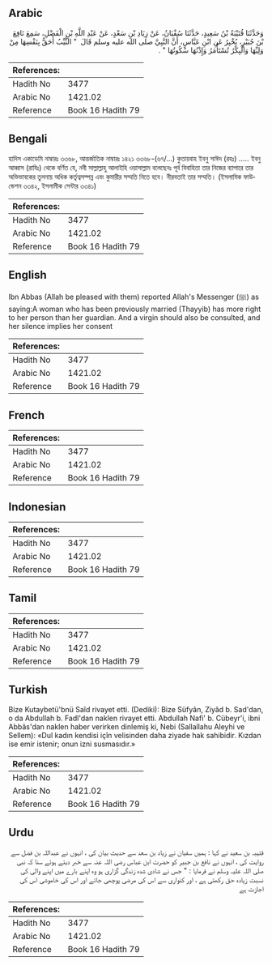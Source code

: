 ## Arabic


<div dir="rtl" lang="ar" style={{fontSize:'larger',backgroundColor:'#f8f9fa',padding:20}}>
وَحَدَّثَنَا قُتَيْبَةُ بْنُ سَعِيدٍ، حَدَّثَنَا سُفْيَانُ، عَنْ زِيَادِ بْنِ سَعْدٍ، عَنْ عَبْدِ اللَّهِ بْنِ الْفَضْلِ، سَمِعَ نَافِعَ بْنَ جُبَيْرٍ، يُخْبِرُ عَنِ ابْنِ عَبَّاسٍ، أَنَّ النَّبِيَّ صلى الله عليه وسلم قَالَ ‏ "‏ الثَّيِّبُ أَحَقُّ بِنَفْسِهَا مِنْ وَلِيِّهَا وَالْبِكْرُ تُسْتَأْمَرُ وَإِذْنُهَا سُكُوتُهَا ‏"‏ ‏.‏
</div>
<div style={{backgroundColor:'#f8f9fa',padding:20, marginBottom: 10}}><table> <thead> <tr> <th>References:</th> <th></th> </tr> </thead> <tbody><tr><td>Hadith No</td><td>3477</td></tr><tr><td>Arabic No</td><td>1421.02</td></tr><tr><td>Reference</td><td>Book 16 Hadith 79</td></tr></tbody></table></div>

## Bengali


<div dir="ltr" lang="bn" style={{fontSize:'larger',backgroundColor:'#f8f9fa',padding:20}}>
হাদিস একাডেমি নাম্বারঃ ৩৩৬৮, আন্তর্জাতিক নাম্বারঃ ১৪২১ ৩৩৬৮-(৬৭/...) কুতায়বাহ ইবনু সাঈদ (রহঃ) ..... ইবনু আব্বাস (রাযিঃ) থেকে বর্ণিত যে, নবী সাল্লাল্লাহু আলাইহি ওয়াসাল্লাম বলেছেনঃ পূর্ব বিবাহিতা তার নিজের ব্যাপারে তার অভিভাবকের তুলনায় অধিক কর্তৃত্বসম্পন্ন এবং কুমারীর সম্মতি নিতে হবে। নীরবতাই তার সম্মতি। (ইসলামিক ফাউন্ডেশন ৩৩৪২, ইসলামীক সেন্টার ৩৩৪১)
</div>
<div style={{backgroundColor:'#f8f9fa',padding:20, marginBottom: 10}}><table> <thead> <tr> <th>References:</th> <th></th> </tr> </thead> <tbody><tr><td>Hadith No</td><td>3477</td></tr><tr><td>Arabic No</td><td>1421.02</td></tr><tr><td>Reference</td><td>Book 16 Hadith 79</td></tr></tbody></table></div>

## English


<div dir="ltr" lang="en" style={{fontSize:'larger',backgroundColor:'#f8f9fa',padding:20}}>
Ibn Abbas (Allah be pleased with them) reported Allah's Messenger (ﷺ) as saying:A woman who has been previously married (Thayyib) has more right to her person than her guardian. And a virgin should also be consulted, and her silence implies her consent
</div>
<div style={{backgroundColor:'#f8f9fa',padding:20, marginBottom: 10}}><table> <thead> <tr> <th>References:</th> <th></th> </tr> </thead> <tbody><tr><td>Hadith No</td><td>3477</td></tr><tr><td>Arabic No</td><td>1421.02</td></tr><tr><td>Reference</td><td>Book 16 Hadith 79</td></tr></tbody></table></div>

## French


<div dir="ltr" lang="fr" style={{fontSize:'larger',backgroundColor:'#f8f9fa',padding:20}}>

</div>
<div style={{backgroundColor:'#f8f9fa',padding:20, marginBottom: 10}}><table> <thead> <tr> <th>References:</th> <th></th> </tr> </thead> <tbody><tr><td>Hadith No</td><td>3477</td></tr><tr><td>Arabic No</td><td>1421.02</td></tr><tr><td>Reference</td><td>Book 16 Hadith 79</td></tr></tbody></table></div>

## Indonesian


<div dir="ltr" lang="id" style={{fontSize:'larger',backgroundColor:'#f8f9fa',padding:20}}>

</div>
<div style={{backgroundColor:'#f8f9fa',padding:20, marginBottom: 10}}><table> <thead> <tr> <th>References:</th> <th></th> </tr> </thead> <tbody><tr><td>Hadith No</td><td>3477</td></tr><tr><td>Arabic No</td><td>1421.02</td></tr><tr><td>Reference</td><td>Book 16 Hadith 79</td></tr></tbody></table></div>

## Tamil


<div dir="ltr" lang="ta" style={{fontSize:'larger',backgroundColor:'#f8f9fa',padding:20}}>

</div>
<div style={{backgroundColor:'#f8f9fa',padding:20, marginBottom: 10}}><table> <thead> <tr> <th>References:</th> <th></th> </tr> </thead> <tbody><tr><td>Hadith No</td><td>3477</td></tr><tr><td>Arabic No</td><td>1421.02</td></tr><tr><td>Reference</td><td>Book 16 Hadith 79</td></tr></tbody></table></div>

## Turkish


<div dir="ltr" lang="tr" style={{fontSize:'larger',backgroundColor:'#f8f9fa',padding:20}}>
Bize Kutaybetü'bnü Saîd rivayet etti. (Dediki): Bize Süfyân, Ziyâd b. Sad'dan, o da Abdullah b. Fadl'dan naklen rivayet etti. Abdullah Nafi' b. Cübeyr'i, ibni Abbâs'dan naklen haber verirken dinlemiş ki, Nebi (Sallallahu Aleyhi ve Sellem): «Dul kadın kendisi içîn velisinden daha ziyade hak sahibidir. Kızdan ise emir istenir; onun izni susmasıdır.»
</div>
<div style={{backgroundColor:'#f8f9fa',padding:20, marginBottom: 10}}><table> <thead> <tr> <th>References:</th> <th></th> </tr> </thead> <tbody><tr><td>Hadith No</td><td>3477</td></tr><tr><td>Arabic No</td><td>1421.02</td></tr><tr><td>Reference</td><td>Book 16 Hadith 79</td></tr></tbody></table></div>

## Urdu


<div dir="rtl" lang="ur" style={{fontSize:'larger',backgroundColor:'#f8f9fa',padding:20}}>
قتیبہ بن سعید نے کہا : ہمیں سفیان نے زیاد بن سعد سے حدیث بیان کی ، انہوں نے عبداللہ بن فضل سے روایت کی ، انہوں نے نافع بن جبیر کو حضرت ابن عباس رضی اللہ عنہ سے خبر دیتے ہوئے سنا کہ نبی صلی اللہ علیہ وسلم نے فرمایا : " جس نے شادی شدہ زندگی گزاری ہو وہ اپنے بارے میں اپنے والی کی نسبت زیادہ حق رکھتی ہے ، اور کنواری سے اس کی مرضی پوچھی جائے اور اس کی خاموشی اس کی اجازت ہے
</div>
<div style={{backgroundColor:'#f8f9fa',padding:20, marginBottom: 10}}><table> <thead> <tr> <th>References:</th> <th></th> </tr> </thead> <tbody><tr><td>Hadith No</td><td>3477</td></tr><tr><td>Arabic No</td><td>1421.02</td></tr><tr><td>Reference</td><td>Book 16 Hadith 79</td></tr></tbody></table></div>